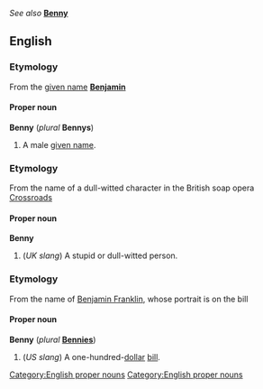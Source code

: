 ''See also'' '''[[Benny]]'''

== English ==
=== Etymology===
From the [[given name]] '''[[Benjamin]]'''

==== Proper noun ====
'''Benny''' (''plural'' '''Bennys''')<!--note: this is correct; the plural of proper names ending in -y always ends in -ys-->

#A male [[given name]].

===Etymology===
From the name of a dull-witted character in the British soap opera [[w:Crossroads (soap opera)|Crossroads]]

==== Proper noun ====
[[Category:English proper nouns]]
'''Benny'''<!--plural "Bennys" or "Bennies"?-->
# (''UK slang'') A stupid or dull-witted person.

=== Etymology===
From the name of [[w:Benjamin Franklin|Benjamin Franklin]], whose portrait is on the bill

==== Proper noun ====
'''Benny''' (''plural'' '''[[Bennies]]''')
#(''US slang'') A one-hundred-[[dollar]] [[bill]].

[[Category:English proper nouns]]